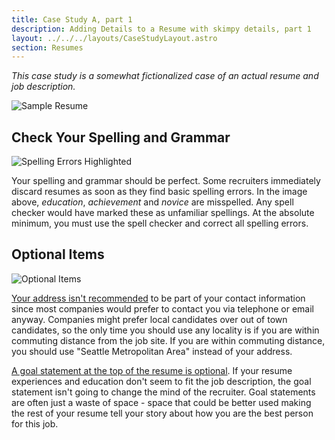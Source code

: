 ```yaml
---
title: Case Study A, part 1
description: Adding Details to a Resume with skimpy details, part 1
layout: ../../../layouts/CaseStudyLayout.astro
section: Resumes
---
```


*This case study is a somewhat fictionalized case of an actual resume and job description.*

![Sample Resume](/assets/resumes/item-list-resume.jpg)

## Check Your Spelling and Grammar

![Spelling Errors Highlighted](/assets/resumes/ils-spell-check.jpg)

Your spelling and grammar should be perfect. Some recruiters immediately discard resumes as soon as they find basic spelling errors. In the image above, *education*, *achievement* and *novice* are misspelled. Any spell checker would have marked these as unfamiliar spellings. At the absolute minimum, you must use the spell checker and correct all spelling errors.

## Optional Items

![Optional Items](/assets/resumes/ils-optional-contact.jpg)

[Your address isn't recommended](/en/resume/tips/address-not-recommended) to be part of your contact information since most companies would prefer to contact you via telephone or email anyway. Companies might prefer local candidates over out of town candidates, so the only time you should use any locality is if you are within commuting distance from the job site. If you are within commuting distance, you should use "Seattle Metropolitan Area" instead of your address.

[A goal statement at the top of the resume is optional](/en/resume/tips/goal-is-optional). If your resume experiences and education don't seem to fit the job description, the goal statement isn't going to change the mind of the recruiter. Goal statements are often just a waste of space - space that could be better used making the rest of your resume tell your story about how you are the best person for this job.

